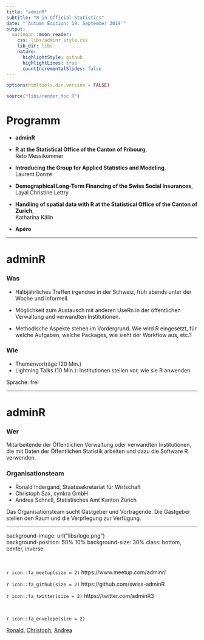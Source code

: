 ```yaml
---
title: "adminR"
subtitle: "R in Official Statistics"
date: "`Autumn Edition: 19. September 2019`"
output:
  xaringan::moon_reader:
    css: libs/adminr_style.css
    lib_dir: libs
    nature:
      highlightStyle: github
      highlightLines: true
      countIncrementalSlides: false
---
```


```r
options(htmltools.dir.version = FALSE)

source("libs/render_toc.R")
```



# Programm

- <font > <b> adminR</b></font>

- <font > <b> R at the Statistical Office of the Canton of Fribourg</b></font>, <br />
Reto Messikommer

- <font > <b> Introducing the Group for Applied Statistics and Modeling</b></font>, <br />
Laurent Donzé

- <font > <b> Demographical Long-Term Financing of the Swiss Social Insurances</b></font>, <br />
Layal Christine Lettry

- <font > <b> Handling of spatial data with R at the Statistical Office of the Canton of Zurich</b></font>, <br />
Katharina Kälin

- <font > <b> Apéro</b></font>

---


# adminR
### Was
- Halbjährliches Treffen irgendwo in der Schweiz, früh abends unter der Woche und informell.

- Möglichkeit zum Austausch mit anderen UseRn in der öffentlichen Verwaltung und verwandten Institutionen.

- Methodische Aspekte stehen im Vordergrund. Wie wird R eingesetzt, für welche Aufgaben, welche Packages, wie sieht der Workflow aus, etc.?



### Wie

- Themenvorträge (20 Min.) 
- Lightning Talks (10 Min.): Institutionen stellen vor, wie sie R anwenden  

Sprache: frei  



---

# adminR
### Wer

Mitarbeitende der Öffentlichen Verwaltung oder verwandten Institutionen, die mit Daten der Öffentlichen Statistik arbeiten und dazu die Software R verwenden.


### Organisationsteam

- Ronald Indergand, Staatssekretariat für Wirtschaft 
- Christoph Sax, cynkra GmbH
- Andrea Schnell, Statistisches Amt Kanton Zürich

Das  Organisationsteam sucht Gastgeber und Vortragende. Die Gastgeber stellen den Raum und die Verpflegung zur Verfügung.





---


background-image: url("libs/logo.png")  
background-position: 50% 10%
background-size: 30%
class:  bottom, center, inverse

<br>

`r icon::fa_meetup(size = 2)`  https://www.meetup.com/adminr/

`r icon::fa_github(size = 2)`  https://github.com/swiss-adminR

`r icon::fa_twitter(size = 2)`  https://twitter.com/adminR3

<br>

`r icon::fa_envelope(size = 2)`

[Ronald](mailto:ronald.indergand@seco.admin.ch), [Christoph](mailto:christoph@cynkra.com), [Andrea](mailto:andrea.schnell@statistik.ji.zh.ch)




